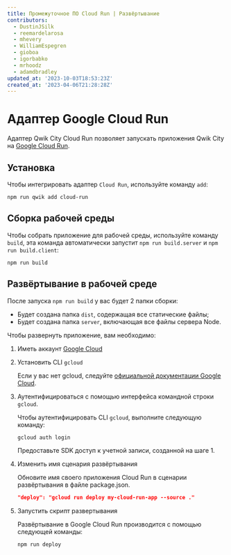 ```yaml
---
title: Промежуточное ПО Cloud Run | Развёртывание
contributors:
  - DustinJSilk
  - reemardelarosa
  - mhevery
  - WilliamEspegren
  - gioboa
  - igorbabko
  - mrhoodz
  - adamdbradley
updated_at: '2023-10-03T18:53:23Z'
created_at: '2023-04-06T21:28:28Z'
---
```


# Адаптер Google Cloud Run

Адаптер Qwik City Cloud Run позволяет запускать приложения Qwik City на [Google Cloud Run](https://cloud.google.com/run).

## Установка

Чтобы интегрировать адаптер `Cloud Run`, используйте команду `add`:

```shell
npm run qwik add cloud-run
```

## Сборка рабочей среды

Чтобы собрать приложение для рабочей среды, используйте команду `build`, эта команда автоматически запустит `npm run build.server` и `npm run build.client`:

```shell
npm run build
```

## Развёртывание в рабочей среде

После запуска `npm run build` у вас будет 2 папки сборки:

- Будет создана папка `dist`, содержащая все статические файлы;
- Будет создана папка `server`, включающая все файлы сервера Node.

Чтобы развернуть приложение, вам необходимо:

1. Иметь аккаунт [Google Cloud](https://cloud.google.com/)

2. Установить CLI `gcloud`

   Если у вас нет gcloud, следуйте [официальной документации Google Cloud](https://cloud.google.com/sdk/docs/install).

3. Аутентифицироваться с помощью интерфейса командной строки `gcloud`.

   Чтобы аутентифицировать CLI `gcloud`, выполните следующую команду:

   ```shell
   gcloud auth login
   ```

   Предоставьте SDK доступ к учетной записи, созданной на шаге 1.

4. Изменить имя сценария развёртывания

   Обновите имя своего приложения Cloud Run в сценарии развёртывания в файле package.json.

   ```json
   "deploy": "gcloud run deploy my-cloud-run-app --source ."
   ```

5. Запустить скрипт развертывания

   Развёртывание в Google Cloud Run производится с помощью следующей команды:

   ```shell
   npm run deploy
   ```
